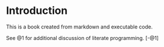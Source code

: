 # Introduction

This is a book created from markdown and executable code.

See @1 for additional discussion of literate programming.
[-@1]